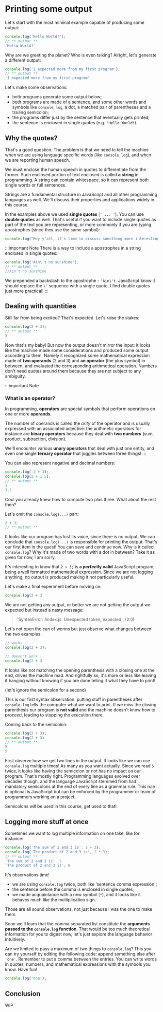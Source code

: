 # Printing some output

Let's start with the most minimal example capable of producing some output:

```js static showConsole
console.log('Hello World!');
// ** output **
'Hello World!'
```

Why are we greeting the planet? Who is even talking? Alright, let's generate a different output:

```js static showConsole
console.log('I expected more from my first program');
// ** output **
'I expected more from my first program'
```

Let's make some observations:

- both programs generate some output below;
- both programs are made of a sentence, and some other words and symbols like `console`, `log`, a dot, a matched pair of parentheses and a trailing semicolon;
- the programs differ just by the sentence that eventually gets printed;
- the sentence is enclosed in single quotes (e.g. `'Hello World!`).

## Why the quotes?

That's a good question. The problem is that we need to tell the machine when we are using language specific words (like `console.log`), and when we are reporting human speech.

We must enclose the human speech in quotes to differentiate from the former. Such enclosed portion of text enclosed is called **a string** in programming. 
A string can contain whitespace, so it can represent both single words or full sentences.

Strings are a fundamental structure in JavaScript and all other programming languages as well. We'll discuss their properties and applications widely in this course.

In the examples above we used **single quotes** (`' ... '`). You can use **double quotes** as well. That's useful if you want to include single quotes as part of the text you are representing, or more commonly if you are typing apostrophes (since they use the same symbol):

```js
console.log("Hey y'all, it's time to discuss something more interesting!");
```

:::important Note
There is a way to include a apostrophes in a string enclosed in single quotes:

```js static showConsole
console.log('Ain\'t no sunshine');
// ** output **
//Ain't no sunshine
```

We prepended a backslash to the apostrophe - `'Ain\'t`. JavaScript know it should replace the `\'` sequence with a single quote. I find double quotes just more practical!
:::

## Dealing with quantities

Still far from being excited? That's expected. Let's raise the stakes:

```js static showConsole
console.log(2 + 3);
// ** output **
5
```

Now that's my baby! But now the output doesn't mirror the input: it looks like the machine made some considerations and produced some output according to them. Namely it recognized some mathematical expression made of **two operands** (2 and 3) and **an operator** (the plus symbol) in between, and evaluated the corresponding arithmetical operation. Numbers don't need quotes around them because they are not subject to any ambiguity.

:::important Note
### What is an operator?

In programming, **operators** are special symbols that perform operations on one or more **operands**.

The number of operands is called the _arity_ of the operator and is usually expressed with an associated adjective: the arithmetic operators for instance are **binary operators** because they deal with **two numbers** (sum, product, subtraction, division).

We'll encounter various **unary operators** that deal with just one entity, and even one single **ternary operator** that juggles between three things!
:::

You can also represent negative and decimal numbers:

```js static showConsole
console.log(-2 + 3);
console.log(2 + 1.5);
// ** output **
1
3.5
```
Cool you already knew how to compute two plus three. What about the rest then?

Let's omit the `console.log(...)` part:

```js static showConsole
2 + 3;
// ** output **
```

It looks like our program has lost its voice, since there is no output. We can conclude that `console.log(...)` is responsible for printing the output. That's our first item in the quest! You can save and continue now. Why is it called `console.log`? Why it's made of two words with a dot in between? Take it as given for now, I am sorry.

It's interesting to know that `2 + 3;` is **a perfectly valid** JavaScript program, being a well formatted mathematical expression. Since we are not logging anything, no output is produced making it not particularly useful.

Let's make a final experiment before moving on:

```js live showConsole
console.log(2 + 3
```

We are not getting any output, or better we are not getting the output we expected but instead a nasty message:

> 'SyntaxError: /index.js: Unexpected token, expected , (2:0)

Let's not open the can of worms but just observe what changes between the two examples:

```js
// works
console.log(2 + 3);

// doesn't work
console.log(2 + 3
```

It looks like not matching the opening parenthesis with a closing one at the end, drives the machine mad. And rightfully so, it's more or less like leaving it hanging without knowing if you are done telling it what they have to print!

(let's ignore the semicolon for a second)

This is our first syntax observation: putting stuff in parentheses after `console.log` tells the computer what we want to print. If we miss the closing parenthesis our program is **not valid** and the machine doesn't know how to proceed, leading to stopping the execution there.

Coming back to the semicolon:

```js static showConsole
console.log(2 + 3);
console.log(2 + 3)
// ** output **
5
5
```

First observe how we get two lines in the output. It looks like we can use `console.log` multiple times! As many as you want actually. Since we read `5` twice, it looks like having the semicolon or not has no impact on our program. That's mostly right. Programming languages evolved over decades though, and the language JavaScript stemmed from had mandatory semicolons at the end of every line as a grammar rule. This rule is optional is JavaScript but can be enforced by the programmer or team of programmers working on a project.

Semicolons will be used in this course, get used to that!

## Logging more stuff at once

Sometimes we want to log multiple information on one take, like for instance:

```js static showConsole
console.log('The sum of 2 and 3 is', 2 + 3);
console.log('The product of 2 and 3 is', 2 * 3);
// ** output **
'The sum of 2 and 3 is', 5
'The product of 2 and 3 is', 6
```

It's observations time!

- we are using `console.log` twice, both like 'sentence comma expression';
- the sentence before the comma is enclosed in single quotes;
- we made acquaintance with a new symbol (`*`), and it looks like it behaves much like the multiplication sign.

Those are all sound observations, not just because I was the one to make them.

Soon we'll learn that the comma separated list constitute the **arguments passed to the `console.log` function**. That would be too much theoretical information for you to digest now, let's just explore the language behavior intuitively.

Are we limited to pass a maximum of two things to `console.log`? This you can try yourself by editing the following code: append something else after `'one'`. Remember to put a comma between the entries. You can write words in quotes, numbers, and mathematical expressions with the symbols you know. Have fun!

```js live showConsole interactive
console.log('one');
```

## Conclusion

WIP